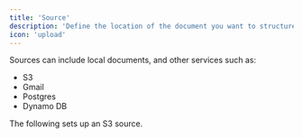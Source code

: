 ```yaml
---
title: 'Source'
description: 'Define the location of the document you want to structure'
icon: 'upload'
---
```


Sources can include local documents, and other services such as:
- S3
- Gmail
- Postgres
- Dynamo DB

 The following sets up an S3 source.

